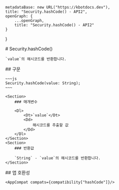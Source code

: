 
    metadataBase: new URL("https://kbotdocs.dev"),
    title: "Security.hashCode() - API2",
    openGraph: {
        ...openGraph,
        title: "Security.hashCode() - API2"
    }
}

<Section>
    # Security.hashCode()

    `value`의 해시코드를 반환합니다.
</Section>
<Section>
    ## 구문

    ~~~js
    Security.hashCode(value: String);
    ~~~

    <Section>
        ### 매개변수

        <Dl>
            <Dt>`value`</Dt>
            <Dd>
                해시코드를 추출할 값
            </Dd>
        </Dl>
    </Section>
    <Section>
        ### 반환값

        `String` - `value`의 해시코드를 반환합니다.
    </Section>
</Section>
<Section>
    ## 앱 호환성

    <AppCompat compats={compatibility["hashCode"]}/>
</Section>